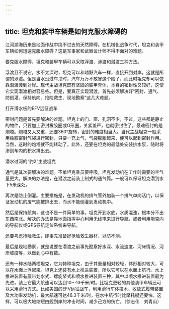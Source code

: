 ```yaml
---
---
---
```

title: 坦克和装甲车辆是如何克服水障碍的
---




江河湖海历来是地面作战中绕不过去的天然障碍。在机械化战争时代，坦克和装甲车辆如何迅速克服水障碍？这是军事家和武器设计师不得不面对的难题。

要克服水障碍，坦克和装甲车辆可以采取浮渡、涉渡和潜渡三种方法。

浮渡且不说它。水不太深时，坦克可以和越野汽车一样，直接开到对岸，这就是所谓的涉渡。但是当水没过车顶时，汽车万万不敢冒这个险了，而此时坦克却可以依靠潜渡渡到对岸。现代主战坦克既有坚固的装甲壳体，本身的密封性又较好，这使它实现潜渡相对容易些。但是，要真正实现潜渡，首先必须解决好“密封、通气、防倒灌、保持航向、抢险救生、现地勘察”这几大难题。

打开滑水板的EFV远征战车



密封问题是首先要解决的难题。坦克上的门、窗、孔洞不少，不过，这些都是静止的物件，只要加上密封橡胶圈或O形圈，关紧盖严，也就密封住了。最难密封的是炮塔。炮塔又大又重，还要360°旋转，密封的难度相当大。当代主战坦克一般采用橡胶密封气袋进行密封，只要一充上气，气袋膨胀起来，便可以起到密封作用。当然，这时的炮塔就不能转动了。此外，还要在坦克的最低处安装排水泵，随时将渗到车内的积水排出去。

潜水过河的“豹2”主战坦克



通气是其次要解决的难题。不单坦克乘员要呼吸，坦克发动机在工作时需要的空气量更大。解决的办法是，在潜渡之前装上制式的通气筒。一般可以保证坦克潜到水下5米深处。

再次是防止倒灌。主要措施是，在发动机的排气管外加装一个排气单向活门，以保证发动机的废气能被排出去，而水不能倒灌到发动机中。

然后是保持航向，这也不是一件简单的事。坦克开到水底，水质混浊，根本分不出东西南北。解决的办法是靠地面指挥中心利用无线电来进行导航，或者利用坦克内的导航仪或GPS导航定位系统来导航。

还要考虑抢险救生，即事先准备好抢险救生器材，以防不测。

最后是现地勘察，就是说要在潜渡之前事先勘察好水深、水流速度、河床情况、河岸坡度等，以做到心中有数。

还有一种水陆两栖坦克，它为特种坦克，由于其重量相对较轻，体形相对较大，可以在水面上浮起来。坦克上还装有水上推进装置，所以它可以在水面上航行。水上推进装置有履带划水式、螺旋桨式和喷水推进装置三种，其中以喷水推进装置最为先进，装上它最大航速可以达到10～13千米/时。比坦克更轻的其他装甲车辆还可以采用滑行方式。比如美国的EFV远征战车，利用滑行车体技术、收放式履带装置及大功率发动机，最大航速可达46.3千米/时，在水中航行时比摩托艇还要快。这样，可以极大地缩短由舰到岸的冲击时间，减少己方的伤亡。（徐志伟　刘青山）